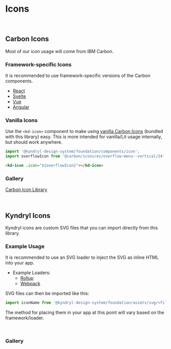 

<Meta title="Guidelines/Icons" />

# Icons

<br />

## Carbon Icons

Most of our icon usage will come from IBM Carbon.

### Framework-specific Icons

It is recommended to use framework-specific versions of the Carbon components.

- [React](https://github.com/carbon-design-system/carbon/tree/main/packages/icons-react)
- [Svelte](https://github.com/carbon-design-system/carbon-icons-svelte)
- [Vue](https://github.com/carbon-design-system/carbon/tree/main/packages/icons-vue)
- [Angular](https://github.com/carbon-design-system/carbon-icons-angular)

### Vanilla Icons

Use the `<kd-icon>` component to make using [vanilla Carbon Icons](https://github.com/carbon-design-system/carbon/tree/main/packages/icons) (bundled with this library) easy. This is more intended for vanilla/Lit usage internally, but should work anywhere.

```js
import '@kyndryl-design-system/foundation/components/icon';
import overflowIcon from '@carbon/icons/es/overflow-menu--vertical/24';
```

```html
<kd-icon .icon="${overflowIcon}"></kd-icon>
```

### Gallery

[Carbon Icon Library](https://carbondesignsystem.com/guidelines/icons/library/)

<br />

## Kyndryl Icons

Kyndryl icons are custom SVG files that you can import directly from this library.

### Example Usage

It is recommended to use an SVG loader to inject the SVG as inline HTML into your app.

- Example Loaders:
  - [Rollup](https://www.npmjs.com/package/rollup-plugin-svg)
  - [Webpack](https://www.npmjs.com/package/svg-inline-loader)

SVG files can then be imported like this:

```js
import iconName from '@kyndryl-design-system/foundation/assets/svg/<filename>.svg';
```

The method for placing them in your app at this point will vary based on the framework/loader.

<br />

### Gallery

<br />

<IconGallery>
  <IconItem name="logout">
    <span dangerouslySetInnerHTML={stringToReactHtml(logoutIcon)}></span>
  </IconItem>
</IconGallery>
